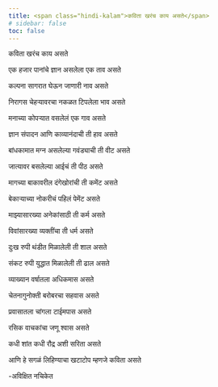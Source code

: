 ```yaml
---
title: <span class="hindi-kalam">कविता खरंच काय असते</span>
# sidebar: false
toc: false
--- 
```

  <div class="hindi-kalam" onmousedown='return false;' onselectstart="return false;" oncopy="return false;" onpaste="return false;" oncut="return false;">
<!-- # कविता खरंच काय असते -->

कविता खरंच काय असते

एक हजार पानांचे ज्ञान असलेला एक ताव असते

कल्पना सागरात घेऊन जाणारी नाव असते

निरागस चेहऱ्यावरचा नकळत टिपलेला भाव असते

मनाच्या कोपऱ्यात वसलेलं एक गाव असते

ज्ञान संपादन आणि काव्यानंदाची ती हाव असते 

बांधकामात मग्न असलेल्या गवंड्याची ती वीट असते

जात्यावर बसलेल्या आईचं ती पीठ असते

मागच्या बाकावरील दंगेखोरांची ती कमेंट असते

बेकार्‍याच्या नोकरीचं पहिलं पेमेंट असते 

माझ्यासारख्या अनेकांसाठी ती कर्म असते

विवांसारख्या व्यक्तींचा ती धर्म असते

दुःख रुपी थंडीत मिळालेली ती शाल असते

संकट रुपी युद्धात मिळालेली ती ढाल असते

व्याख्यान वर्षातला अधिकमास असते

चेतनागुनोक्ती बरोबरचा सहवास असते

प्रवासातला चांगला टाईमपास असते

रसिक वाचकांचा जणू श्वास असते

कधी शांत कधी रौद्र अशी सरिता असते

आणि हे सगळं लिहिण्याचा खटाटोप म्हणजे कविता असते

-अविक्षित नचिकेत

</div>
